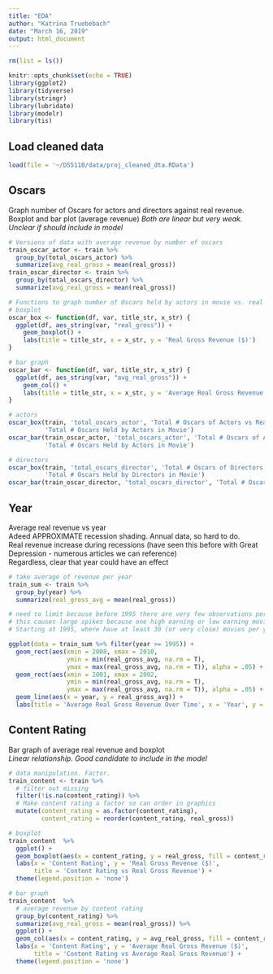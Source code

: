 ---
title: "EDA"
author: "Katrina Truebebach"
date: "March 16, 2019"
output: html_document
---

```{r}
rm(list = ls())
```

```{r setup, include=FALSE}
knitr::opts_chunk$set(echo = TRUE)
library(ggplot2)
library(tidyverse)
library(stringr)
library(lubridate)
library(modelr)
library(tis)
```

## Load cleaned data

```{r load}
load(file = '~/DS5110/data/proj_cleaned_dta.RData')
```

## Oscars 

Graph number of Oscars for actors and directors against real revenue. Boxplot and bar plot (average revenue)
_Both are linear but very weak. Unclear if should include in model_


```{r graph_oscarnum}
# Versions of data with average revenue by number of oscars 
train_oscar_actor <- train %>%
  group_by(total_oscars_actor) %>% 
  summarize(avg_real_gross = mean(real_gross))
train_oscar_director <- train %>%
  group_by(total_oscars_director) %>% 
  summarize(avg_real_gross = mean(real_gross))

# Functions to graph number of Oscars held by actors in movie vs. real revenue 
# boxplot
oscar_box <- function(df, var, title_str, x_str) {
  ggplot(df, aes_string(var, "real_gross")) + 
    geom_boxplot() + 
    labs(title = title_str, x = x_str, y = 'Real Gross Revenue ($)')
}

# bar graph 
oscar_bar <- function(df, var, title_str, x_str) {
  ggplot(df, aes_string(var, "avg_real_gross")) + 
    geom_col() + 
    labs(title = title_str, x = x_str, y = 'Average Real Gross Revenue ($)')
}

# actors
oscar_box(train, 'total_oscars_actor', 'Total # Oscars of Actors vs Real Gross Revenue', 
          'Total # Oscars Held by Actors in Movie')
oscar_bar(train_oscar_actor, 'total_oscars_actor', 'Total # Oscars of Actors vs Real Gross Revenue', 
          'Total # Oscars Held by Actors in Movie')

# directors
oscar_box(train, 'total_oscars_director', 'Total # Oscars of Directors vs Real Gross Revenue', 
          'Total # Oscars Held by Directors in Movie')
oscar_bar(train_oscar_director, 'total_oscars_director', 'Total # Oscars of Directors vs Real Gross     Revenue', 'Total # Oscars Held by Directors in Movie')

```

## Year 

Average real revenue vs year  
Adeed APPROXIMATE recession shading. Annual data, so hard to do.  
Real revenue increase during recessions (have seen this before with Great Depression - numerous articles we can reference)  
Regardless, clear that year could have an effect

```{r year}
# take average of revenue per year
train_sum <- train %>%
  group_by(year) %>%
  summarize(real_gross_avg = mean(real_gross))

# need to limit because before 1995 there are very few observations per year (< 10 usually). 
# this causes large spikes because one high earning or low earning movie influences the average heavily
# Starting at 1995, where have at least 30 (or very close) movies per year. Now can see movements over time 

ggplot(data = train_sum %>% filter(year >= 1995)) + 
  geom_rect(aes(xmin = 2008, xmax = 2010, 
                ymin = min(real_gross_avg, na.rm = T), 
                ymax = max(real_gross_avg, na.rm = T)), alpha = .05) +
  geom_rect(aes(xmin = 2001, xmax = 2002, 
                ymin = min(real_gross_avg, na.rm = T), 
                ymax = max(real_gross_avg, na.rm = T)), alpha = .05) + 
  geom_line(aes(x = year, y = real_gross_avg)) +
  labs(title = 'Average Real Gross Revenue Over Time', x = 'Year', y = 'Real Gross Revenue ($)') 

```

## Content Rating 

Bar graph of average real revenue and boxplot   
_Linear relationship. Good candidate to include in the model_

```{r content_rating}

# data manipulation. Factor. 
train_content <- train %>%
  # filter out missing
  filter(!is.na(content_rating)) %>%
  # Make content rating a factor so can order in graphics
  mutate(content_rating = as.factor(content_rating), 
         content_rating = reorder(content_rating, real_gross))

# boxplot 
train_content  %>% 
  ggplot() + 
  geom_boxplot(aes(x = content_rating, y = real_gross, fill = content_rating)) +
  labs(x = 'Content Rating', y = 'Real Gross Revenue ($)', 
       title = 'Content Rating vs Real Gross Revenue') + 
  theme(legend.position = 'none')

# bar graph
train_content  %>% 
  # average revenue by content rating
  group_by(content_rating) %>%
  summarize(avg_real_gross = mean(real_gross)) %>%
  ggplot() + 
  geom_col(aes(x = content_rating, y = avg_real_gross, fill = content_rating)) +
  labs(x = 'Content Rating', y = 'Average Real Gross Revenue ($)', 
       title = 'Content Rating vs Average Real Gross Revenue') + 
  theme(legend.position = 'none')

```

